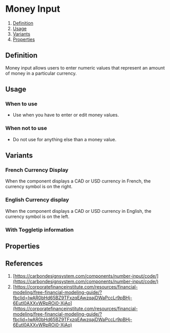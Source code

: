 
<Meta of={MoneyInputStories} />

# Money Input
1. [Definition](#definition)
2. [Usage](#usage)
3. [Variants](#variants)
4. [Properties](#properties)

## Definition
Money input allows users to enter numeric values that represent an amount of money in a particular currency.
<Canvas of={MoneyInputStories.FrenchLocale} />

## Usage
### When to use
- Use when you have to enter or edit money values.

### When not to use
- Do not use for anything else than a money value. 

## Variants
### French Currency Display
When the component displays a CAD or USD currency in French, the currency symbol is on the right.
<Canvas of={MoneyInputStories.FrenchLocale} />

### English Currency display
When the component displays a CAD or USD currency in English, the currency symbol is on the left.
<Canvas of={MoneyInputStories.EnglishLocale} />

### With Toggletip information
<Canvas of={MoneyInputStories.WithToggletip} />

## Properties
<ArgTypes of={MoneyInput} />

## References
1. [https://carbondesignsystem.com/components/number-input/code/](https://carbondesignsystem.com/components/number-input/code/)
2. [https://corporatefinanceinstitute.com/resources/financial-modeling/free-financial-modeling-guide/?fbclid=IwAR0bHd65BZ9TFxzqEAwzqajDWaPccLr9pBHj-6EutI0AXXvWRpROi0-XjAo](https://corporatefinanceinstitute.com/resources/financial-modeling/free-financial-modeling-guide/?fbclid=IwAR0bHd65BZ9TFxzqEAwzqajDWaPccLr9pBHj-6EutI0AXXvWRpROi0-XjAo)
